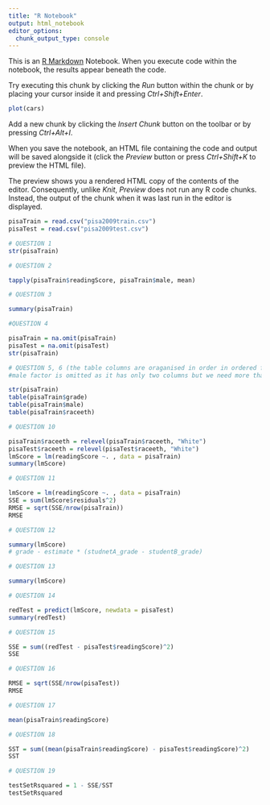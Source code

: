 ```yaml
---
title: "R Notebook"
output: html_notebook
editor_options: 
  chunk_output_type: console
---
```


This is an [R Markdown](http://rmarkdown.rstudio.com) Notebook. When you execute code within the notebook, the results appear beneath the code. 

Try executing this chunk by clicking the *Run* button within the chunk or by placing your cursor inside it and pressing *Ctrl+Shift+Enter*. 

```r
plot(cars)
```

Add a new chunk by clicking the *Insert Chunk* button on the toolbar or by pressing *Ctrl+Alt+I*.

When you save the notebook, an HTML file containing the code and output will be saved alongside it (click the *Preview* button or press *Ctrl+Shift+K* to preview the HTML file).

The preview shows you a rendered HTML copy of the contents of the editor. Consequently, unlike *Knit*, *Preview* does not run any R code chunks. Instead, the output of the chunk when it was last run in the editor is displayed.

```r
pisaTrain = read.csv("pisa2009train.csv")
pisaTest = read.csv("pisa2009test.csv")
```

```r
# QUESTION 1
str(pisaTrain)
```

```r
# QUESTION 2

tapply(pisaTrain$readingScore, pisaTrain$male, mean)
```

```r
# QUESTION 3

summary(pisaTrain)
```

```r
#QUESTION 4

pisaTrain = na.omit(pisaTrain)
pisaTest = na.omit(pisaTest)
str(pisaTrain)
```

```r
# QUESTION 5, 6 (the table columns are oraganised in order in ordered factors)
#male factor is omitted as it has only two columns but we need more than 2 columns

str(pisaTrain)
table(pisaTrain$grade)
table(pisaTrain$male)
table(pisaTrain$raceeth)
```

```r
# QUESTION 10

pisaTrain$raceeth = relevel(pisaTrain$raceeth, "White")
pisaTest$raceeth = relevel(pisaTest$raceeth, "White")
lmScore = lm(readingScore ~. , data = pisaTrain)
summary(lmScore)
```

```r
# QUESTION 11

lmScore = lm(readingScore ~. , data = pisaTrain)
SSE = sum(lmScore$residuals^2)
RMSE = sqrt(SSE/nrow(pisaTrain))
RMSE
```

```r
# QUESTION 12

summary(lmScore)
# grade - estimate * (studnetA_grade - studentB_grade)
```

```r
# QUESTION 13

summary(lmScore)
```

```r
# QUESTION 14

redTest = predict(lmScore, newdata = pisaTest)
summary(redTest)
```

```r
# QUESTION 15

SSE = sum((redTest - pisaTest$readingScore)^2)
SSE
```

```r
# QUESTION 16

RMSE = sqrt(SSE/nrow(pisaTest))
RMSE
```

```r
# QUESTION 17

mean(pisaTrain$readingScore)
```

```r
# QUESTION 18

SST = sum((mean(pisaTrain$readingScore) - pisaTest$readingScore)^2)
SST
```

```r
# QUESTION 19

testSetRsquared = 1 - SSE/SST
testSetRsquared
```

